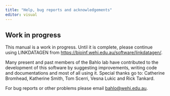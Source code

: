 ```yaml
---
title: "Help, bug reports and acknowledgements"
editor: visual
---
```


:::{.callout-warning}
## Work in progress
This manual is a work in progress. 
Until it is complete, please continue using LINKDATAGEN from
<https://bioinf.wehi.edu.au/software/linkdatagen/>.
:::


Many present and past members of the Bahlo lab have
contributed to the development of this software by suggesting improvements,
writing code and documentations and most of all using it. Special thanks go to:
Catherine Bromhead, Katherine Smith, Tom Scerri, Vesna Lukic and Rick Tankard.

For bug reports or other problems
please email [bahlo\@wehi.edu.au](mailto:bahlo@wehi.edu.au).
